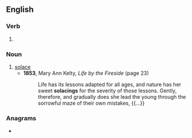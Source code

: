 ==English==

===Verb===
{{head|en|verb form}}

# {{present participle of|en|solace|nocat=1}}

===Noun===
{{en-noun|~}}

# [[solace]]
#* '''1853''', Mary Ann Kelty, ''Life by the Fireside'' (page 23)
#*: Life has its lessons adapted for all ages, and nature has her sweet '''solacings''' for the severity of those lessons. Gently, therefore, and gradually does she lead the young through the sorrowful maze of their own mistakes, {{...}}

===Anagrams===
* {{anagrams|en|a=acgilnos|coaligns|coalings|cosignal}}